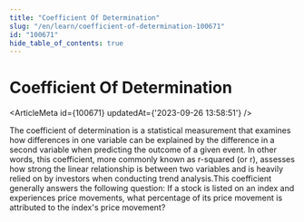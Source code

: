 ```yaml
---
title: "Coefficient Of Determination"
slug: "/en/learn/coefficient-of-determination-100671"
id: "100671"
hide_table_of_contents: true
---
```



# Coefficient Of Determination

<ArticleMeta id={100671} updatedAt={'2023-09-26 13:58:51'} />
<div className='border-solid border-b border-t-0 my-4 border-[var(--ifm-color-gray-300)]' />

The coefficient of determination is a statistical measurement that examines how differences in one variable can be explained by the difference in a second variable when predicting the outcome of a given event. In other words, this coefficient, more commonly known as r-squared (or r), assesses how strong the linear relationship is between two variables and is heavily relied on by investors when conducting trend analysis.This coefficient generally answers the following question: If a stock is listed on an index and experiences price movements, what percentage of its price movement is attributed to the index's price movement?
